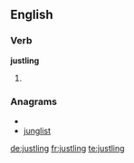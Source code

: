 ==English==

===Verb===
'''justling'''

# {{present participle of|[[justle]]}}

===Anagrams===
* {{alphagram|gijlnstu}}
* [[junglist#English|junglist]]

[[de:justling]]
[[fr:justling]]
[[te:justling]]